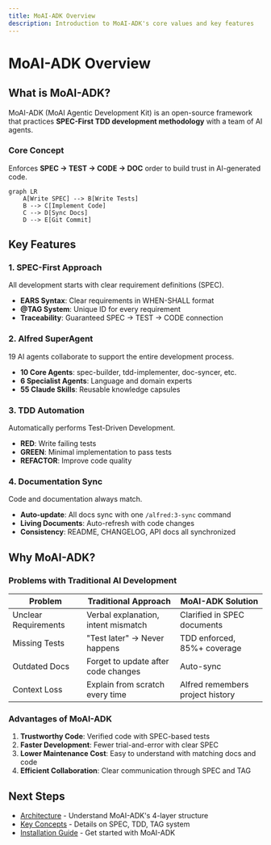 ```yaml
---
title: MoAI-ADK Overview
description: Introduction to MoAI-ADK's core values and key features
---
```


# MoAI-ADK Overview

## What is MoAI-ADK?

MoAI-ADK (MoAI Agentic Development Kit) is an open-source framework that practices **SPEC-First TDD development methodology** with a team of AI agents.

### Core Concept

Enforces **SPEC → TEST → CODE → DOC** order to build trust in AI-generated code.

```mermaid
graph LR
    A[Write SPEC] --> B[Write Tests]
    B --> C[Implement Code]
    C --> D[Sync Docs]
    D --> E[Git Commit]
```

## Key Features

### 1. SPEC-First Approach

All development starts with clear requirement definitions (SPEC).

- **EARS Syntax**: Clear requirements in WHEN-SHALL format
- **@TAG System**: Unique ID for every requirement
- **Traceability**: Guaranteed SPEC → TEST → CODE connection

### 2. Alfred SuperAgent

19 AI agents collaborate to support the entire development process.

- **10 Core Agents**: spec-builder, tdd-implementer, doc-syncer, etc.
- **6 Specialist Agents**: Language and domain experts
- **55 Claude Skills**: Reusable knowledge capsules

### 3. TDD Automation

Automatically performs Test-Driven Development.

- **RED**: Write failing tests
- **GREEN**: Minimal implementation to pass tests
- **REFACTOR**: Improve code quality

### 4. Documentation Sync

Code and documentation always match.

- **Auto-update**: All docs sync with one `/alfred:3-sync` command
- **Living Documents**: Auto-refresh with code changes
- **Consistency**: README, CHANGELOG, API docs all synchronized

## Why MoAI-ADK?

### Problems with Traditional AI Development

| Problem | Traditional Approach | MoAI-ADK Solution |
|---------|---------------------|-------------------|
| Unclear Requirements | Verbal explanation, intent mismatch | Clarified in SPEC documents |
| Missing Tests | "Test later" → Never happens | TDD enforced, 85%+ coverage |
| Outdated Docs | Forget to update after code changes | Auto-sync |
| Context Loss | Explain from scratch every time | Alfred remembers project history |

### Advantages of MoAI-ADK

1. **Trustworthy Code**: Verified code with SPEC-based tests
2. **Faster Development**: Fewer trial-and-error with clear SPEC
3. **Lower Maintenance Cost**: Easy to understand with matching docs and code
4. **Efficient Collaboration**: Clear communication through SPEC and TAG

## Next Steps

- [Architecture](/en/introduction/architecture) - Understand MoAI-ADK's 4-layer structure
- [Key Concepts](/en/introduction/concepts) - Details on SPEC, TDD, TAG system
- [Installation Guide](/en/getting-started/installation) - Get started with MoAI-ADK
